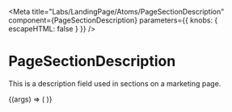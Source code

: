 
<Meta
  title="Labs/LandingPage/Atoms/PageSectionDescription"
  component={PageSectionDescription}
  parameters={{ knobs: { escapeHTML: false } }}
/>

# PageSectionDescription

<StoryStatus status="unstable" />

This is a description field used in sections on a marketing page.

<Canvas withSource="open">
  <Story name="PageSectionDescription">
    {(args) => (
      <PageSectionDescription
        text={text(
          'markdown',
          `
## Hello World
This is markdown
          `
        )}
      />
    )}
  </Story>
</Canvas>

<Props of={PageSectionDescription} />
